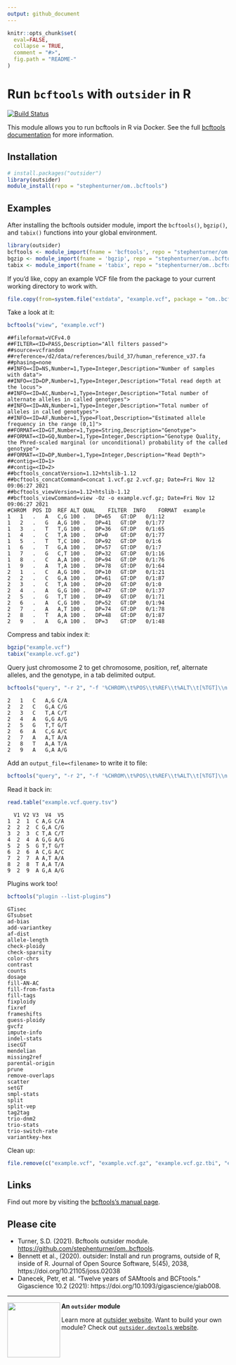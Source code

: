 ```yaml
---
output: github_document
---
```


```r
knitr::opts_chunk$set(
  eval=FALSE,
  collapse = TRUE,
  comment = "#>",
  fig.path = "README-"
)
```

# Run `bcftools` with `outsider` in R

[![Build Status](https://travis-ci.org/stephenturner/om..bcftools.svg?branch=master)](https://travis-ci.org/stephenturner/om..bcftools)

This module allows you to run bcftools in R via Docker. See the full [bcftools documentation](http://samtools.github.io/bcftools/bcftools.html) for more information.


## Installation

```r
# install.packages("outsider")
library(outsider)
module_install(repo = "stephenturner/om..bcftools")
```

## Examples

After installing the bcftools outsider module, import the `bcftools()`, `bgzip()`, and `tabix()` functions into your global environment.

```r
library(outsider)
bcftools <- module_import(fname = 'bcftools', repo = "stephenturner/om..bcftools")
bgzip <- module_import(fname = 'bgzip', repo = "stephenturner/om..bcftools")
tabix <- module_import(fname = 'tabix', repo = "stephenturner/om..bcftools")
```

If you'd like, copy an example VCF file from the package to your current working directory to work with.

```r
file.copy(from=system.file("extdata", "example.vcf", package = "om..bcftools"), to=".")
```

Take a look at it:

```r
bcftools("view", "example.vcf")
```

```
##fileformat=VCFv4.0
##FILTER=<ID=PASS,Description="All filters passed">
##source=vcfrandom
##reference=/d2/data/references/build_37/human_reference_v37.fa
##phasing=none
##INFO=<ID=NS,Number=1,Type=Integer,Description="Number of samples with data">
##INFO=<ID=DP,Number=1,Type=Integer,Description="Total read depth at the locus">
##INFO=<ID=AC,Number=1,Type=Integer,Description="Total number of alternate alleles in called genotypes">
##INFO=<ID=AN,Number=1,Type=Integer,Description="Total number of alleles in called genotypes">
##INFO=<ID=AF,Number=1,Type=Float,Description="Estimated allele frequency in the range (0,1]">
##FORMAT=<ID=GT,Number=1,Type=String,Description="Genotype">
##FORMAT=<ID=GQ,Number=1,Type=Integer,Description="Genotype Quality, the Phred-scaled marginal (or unconditional) probability of the called genotype">
##FORMAT=<ID=DP,Number=1,Type=Integer,Description="Read Depth">
##contig=<ID=1>
##contig=<ID=2>
##bcftools_concatVersion=1.12+htslib-1.12
##bcftools_concatCommand=concat 1.vcf.gz 2.vcf.gz; Date=Fri Nov 12 09:06:27 2021
##bcftools_viewVersion=1.12+htslib-1.12
##bcftools_viewCommand=view -Oz -o example.vcf.gz; Date=Fri Nov 12 09:06:27 2021
#CHROM	POS	ID	REF	ALT	QUAL	FILTER	INFO	FORMAT	example
1	1	.	A	C,G	100	.	DP=65	GT:DP	0/1:12
1	2	.	G	A,G	100	.	DP=41	GT:DP	0/1:77
1	3	.	T	T,G	100	.	DP=36	GT:DP	0/1:65
1	4	.	C	T,A	100	.	DP=0	GT:DP	0/1:77
1	5	.	T	T,C	100	.	DP=92	GT:DP	0/1:6
1	6	.	T	G,A	100	.	DP=57	GT:DP	0/1:7
1	7	.	G	C,T	100	.	DP=32	GT:DP	0/1:16
1	8	.	C	A,A	100	.	DP=94	GT:DP	0/1:76
1	9	.	A	T,A	100	.	DP=78	GT:DP	0/1:64
2	1	.	C	A,G	100	.	DP=10	GT:DP	0/1:21
2	2	.	C	G,A	100	.	DP=61	GT:DP	0/1:87
2	3	.	C	T,A	100	.	DP=20	GT:DP	0/1:0
2	4	.	A	G,G	100	.	DP=47	GT:DP	0/1:37
2	5	.	G	T,T	100	.	DP=49	GT:DP	0/1:71
2	6	.	A	C,G	100	.	DP=52	GT:DP	0/1:94
2	7	.	A	A,T	100	.	DP=74	GT:DP	0/1:78
2	8	.	T	A,A	100	.	DP=48	GT:DP	0/1:87
2	9	.	A	G,A	100	.	DP=3	GT:DP	0/1:48
```

Compress and tabix index it:

```r
bgzip("example.vcf")
tabix("example.vcf.gz")
```

Query just chromosome 2 to get chromosome, position, ref, alternate alleles, and the genotype, in a tab delimited output.

```r
bcftools("query", "-r 2", "-f '%CHROM\\t%POS\\t%REF\\t%ALT\\t[%TGT]\\n'", "example.vcf.gz")
```

```
2	1	C	A,G	C/A
2	2	C	G,A	C/G
2	3	C	T,A	C/T
2	4	A	G,G	A/G
2	5	G	T,T	G/T
2	6	A	C,G	A/C
2	7	A	A,T	A/A
2	8	T	A,A	T/A
2	9	A	G,A	A/G
```

Add an `output_file=<filename>` to write it to file:

```r
bcftools("query", "-r 2", "-f '%CHROM\\t%POS\\t%REF\\t%ALT\\t[%TGT]\\n'", "example.vcf.gz", output_file="example.vcf.query.tsv")
```

Read it back in:

```r
read.table("example.vcf.query.tsv")
```

```
  V1 V2 V3  V4  V5
1  2  1  C A,G C/A
2  2  2  C G,A C/G
3  2  3  C T,A C/T
4  2  4  A G,G A/G
5  2  5  G T,T G/T
6  2  6  A C,G A/C
7  2  7  A A,T A/A
8  2  8  T A,A T/A
9  2  9  A G,A A/G
```

Plugins work too!

```r
bcftools("plugin --list-plugins")
```

```
GTisec
GTsubset
ad-bias
add-variantkey
af-dist
allele-length
check-ploidy
check-sparsity
color-chrs
contrast
counts
dosage
fill-AN-AC
fill-from-fasta
fill-tags
fixploidy
fixref
frameshifts
guess-ploidy
gvcfz
impute-info
indel-stats
isecGT
mendelian
missing2ref
parental-origin
prune
remove-overlaps
scatter
setGT
smpl-stats
split
split-vep
tag2tag
trio-dnm2
trio-stats
trio-switch-rate
variantkey-hex
```

Clean up:

```r
file.remove(c("example.vcf", "example.vcf.gz", "example.vcf.gz.tbi", "example.vcf.query.tsv"))
```


## Links

Find out more by visiting the [bcftools's manual page](http://samtools.github.io/bcftools/bcftools.html).

## Please cite

- Turner, S.D. (2021). Bcftools outsider module. <https://github.com/stephenturner/om..bcftools>.
- Bennett et al., (2020). outsider: Install and run programs, outside of R, inside of R. Journal of Open Source Software, 5(45), 2038, https://doi.org/10.21105/joss.02038
- Danecek, Petr, et al. "Twelve years of SAMtools and BCFtools." Gigascience 10.2 (2021): https://doi.org/10.1093/gigascience/giab008.


---

<img align="left" width="120" height="125" src="https://raw.githubusercontent.com/ropensci/outsider/master/logo.png">

**An `outsider` module**

Learn more at [outsider website](https://docs.ropensci.org/outsider/).
Want to build your own module? Check out [`outsider.devtools` website](https://docs.ropensci.org/outsider.devtools/).
